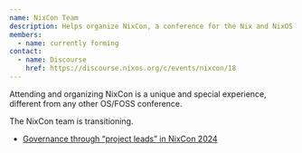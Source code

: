 ```yaml
---
name: NixCon Team
description: Helps organize NixCon, a conference for the Nix and NixOS community.
members:
  - name: currently forming
contact:
  - name: Discourse
    href: https://discourse.nixos.org/c/events/nixcon/18
---
```


Attending and organizing NixCon is a unique and special experience, different from any other OS/FOSS conference.

The NixCon team is transitioning.

- [Governance through “project leads” in NixCon 2024](https://discourse.nixos.org/t/governance-through-project-leads-in-nixcon-2024/33981)
